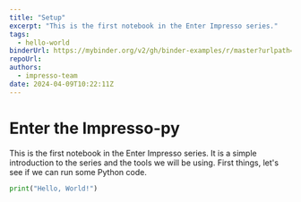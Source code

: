 ```yaml
---
title: "Setup"
excerpt: "This is the first notebook in the Enter Impresso series."
tags:
  - hello-world
binderUrl: https://mybinder.org/v2/gh/binder-examples/r/master?urlpath=rstudio
repoUrl:
authors:
  - impresso-team
date: 2024-04-09T10:22:11Z
---
```


# Enter the Impresso-py

This is the first notebook in the Enter Impresso series. It is a simple introduction to the series and the tools we will be using.
First things, let's see if we can run some Python code.

```python
print("Hello, World!")
```
